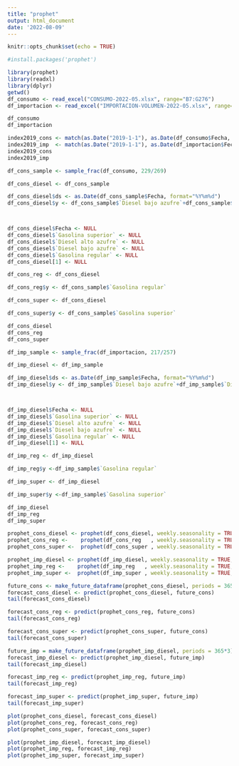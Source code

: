```yaml
---
title: "prophet"
output: html_document
date: '2022-08-09'
---
```


```r
knitr::opts_chunk$set(echo = TRUE)
```

```r
#install.packages('prophet')

library(prophet)
library(readxl)
library(dplyr)
getwd()
df_consumo <- read_excel("CONSUMO-2022-05.xlsx", range="B7:G276")
df_importacion <- read_excel("IMPORTACION-VOLUMEN-2022-05.xlsx", range="B7:G264")

df_consumo
df_importacion
```

```r
index2019_cons <- match(as.Date("2019-1-1"), as.Date(df_consumo$Fecha, format="%Y%m%d"))
index2019_imp  <- match(as.Date("2019-1-1"), as.Date(df_importacion$Fecha, format="%Y%m%d"))
index2019_cons
index2019_imp 
```

```r

df_cons_sample <- sample_frac(df_consumo, 229/269)

df_cons_diesel <- df_cons_sample

df_cons_diesel$ds <- as.Date(df_cons_sample$Fecha, format="%Y%m%d")
df_cons_diesel$y <- df_cons_sample$`Diesel bajo azufre`+df_cons_sample$`Diesel alto azufre`



df_cons_diesel$Fecha <- NULL
df_cons_diesel$`Gasolina superior` <- NULL
df_cons_diesel$`Diesel alto azufre` <- NULL
df_cons_diesel$`Diesel bajo azufre` <- NULL
df_cons_diesel$`Gasolina regular` <- NULL
df_cons_diesel[1] <- NULL

df_cons_reg <- df_cons_diesel

df_cons_reg$y <- df_cons_sample$`Gasolina regular`

df_cons_super <- df_cons_diesel

df_cons_super$y <- df_cons_sample$`Gasolina superior`

df_cons_diesel
df_cons_reg
df_cons_super
```
```r
df_imp_sample <- sample_frac(df_importacion, 217/257)

df_imp_diesel <- df_imp_sample

df_imp_diesel$ds <- as.Date(df_imp_sample$Fecha, format="%Y%m%d")
df_imp_diesel$y <- df_imp_sample$`Diesel bajo azufre`+df_imp_sample$`Diesel alto azufre`



df_imp_diesel$Fecha <- NULL
df_imp_diesel$`Gasolina superior` <- NULL
df_imp_diesel$`Diesel alto azufre` <- NULL
df_imp_diesel$`Diesel bajo azufre` <- NULL
df_imp_diesel$`Gasolina regular` <- NULL
df_imp_diesel[1] <- NULL

df_imp_reg <- df_imp_diesel

df_imp_reg$y <-df_imp_sample$`Gasolina regular`

df_imp_super <- df_imp_diesel

df_imp_super$y <-df_imp_sample$`Gasolina superior`

df_imp_diesel
df_imp_reg
df_imp_super
```
```r
prophet_cons_diesel <- prophet(df_cons_diesel, weekly.seasonality = TRUE, daily.seasonality = TRUE)
prophet_cons_reg <-    prophet(df_cons_reg   , weekly.seasonality = TRUE, daily.seasonality = TRUE)
prophet_cons_super <-  prophet(df_cons_super , weekly.seasonality = TRUE, daily.seasonality = TRUE)

prophet_imp_diesel <- prophet(df_imp_diesel, weekly.seasonality = TRUE, daily.seasonality = TRUE)
prophet_imp_reg <-    prophet(df_imp_reg   , weekly.seasonality = TRUE, daily.seasonality = TRUE)
prophet_imp_super <-  prophet(df_imp_super , weekly.seasonality = TRUE, daily.seasonality = TRUE)
```
```r
future_cons <- make_future_dataframe(prophet_cons_diesel, periods = 365*3)
forecast_cons_diesel <- predict(prophet_cons_diesel, future_cons)
tail(forecast_cons_diesel)
```
```r
forecast_cons_reg <- predict(prophet_cons_reg, future_cons)
tail(forecast_cons_reg)
```
```r
forecast_cons_super <- predict(prophet_cons_super, future_cons)
tail(forecast_cons_super)
```
```r
future_imp = make_future_dataframe(prophet_imp_diesel, periods = 365*3)
forecast_imp_diesel <- predict(prophet_imp_diesel, future_imp)
tail(forecast_imp_diesel)
```
```r
forecast_imp_reg <- predict(prophet_imp_reg, future_imp)
tail(forecast_imp_reg)
```
```r
forecast_imp_super <- predict(prophet_imp_super, future_imp)
tail(forecast_imp_super)
```
```r

plot(prophet_cons_diesel, forecast_cons_diesel)
plot(prophet_cons_reg, forecast_cons_reg)
plot(prophet_cons_super, forecast_cons_super)

plot(prophet_imp_diesel, forecast_imp_diesel)
plot(prophet_imp_reg, forecast_imp_reg)
plot(prophet_imp_super, forecast_imp_super)
```



